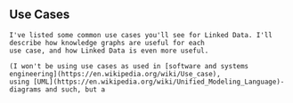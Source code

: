 
<Content>
    <h2 className="subtitle">Use Cases</h2>

    I've listed some common use cases you'll see for Linked Data. I'll describe how knowledge graphs are useful for each
    use case, and how Linked Data is even more useful.

    (I won't be using use cases as used in [software and systems engineering](https://en.wikipedia.org/wiki/Use_case),
    using [UML](https://en.wikipedia.org/wiki/Unified_Modeling_Language)-diagrams and such, but a
</Content>
